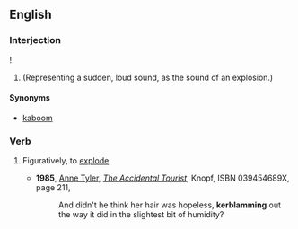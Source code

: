 ==English==
===Interjection===
{{en-interj}}!
#(Representing a sudden, loud sound, as the sound of an explosion.)
====Synonyms====
* [[kaboom]]

===Verb===
{{en-verb|kerblam|m|ed}}
# {{rare}} Figuratively, to [[explode]]
#*'''1985''', [[w:Anne Tyler|Anne Tyler]], [[w:The Accidental Tourist|''The Accidental Tourist'']], Knopf, ISBN 039454689X, page 211,
#*:And didn't he think her hair was hopeless, '''kerblamming''' out the way it did in the slightest bit of humidity?
